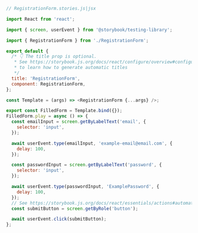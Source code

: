```js
// RegistrationForm.stories.js|jsx

import React from 'react';

import { screen, userEvent } from '@storybook/testing-library';

import { RegistrationForm } from './RegistrationForm';

export default {
  /* 👇 The title prop is optional.
   * See https://storybook.js.org/docs/react/configure/overview#configure-story-loading
   * to learn how to generate automatic titles
   */
  title: 'RegistrationForm',
  component: RegistrationForm,
};

const Template = (args) => <RegistrationForm {...args} />;

export const FilledForm = Template.bind({});
FilledForm.play = async () => {
  const emailInput = screen.getByLabelText('email', {
    selector: 'input',
  });

  await userEvent.type(emailInput, 'example-email@email.com', {
    delay: 100,
  });

  const passwordInput = screen.getByLabelText('password', {
    selector: 'input',
  });

  await userEvent.type(passwordInput, 'ExamplePassword', {
    delay: 100,
  });
  // See https://storybook.js.org/docs/react/essentials/actions#automatically-matching-args to learn how to setup logging in the Actions panel
  const submitButton = screen.getByRole('button');

  await userEvent.click(submitButton);
};
```